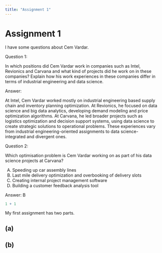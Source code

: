 ```yaml
---
title: "Assignment 1"
---
```


# Assignment 1

I have some questions about Cem Vardar.

Question 1:

In which positions did Cem Vardar work in companies such as Intel, Revionics and Carvana and what kind of projects did he work on in these companies? Explain how his work experiences in these companies differ in terms of industrial engineering and data science.

Answer:

At Intel, Cem Vardar worked mostly on industrial engineering based supply chain and inventory planning optimization. At Revionics, he focused on data science and big data analytics, developing demand modeling and price optimization algorithms. At Carvana, he led broader projects such as logistics optimization and decision support systems, using data science to create strategic solutions to operational problems. These experiences vary from industrial engineering-oriented assignments to data science-integrated and divergent ones.

Question 2:

Which optimisation problem is Cem Vardar working on as part of his data science projects at Carvana?

A) Speeding up car assembly lines
B) Last mile delivery optimization and overbooking of delivery slots
C) Creating internal project management software
D) Building a customer feedback analysis tool

Answer: B





```r
1 + 1
```

My first assignment has two parts.

## (a)

## (b)
